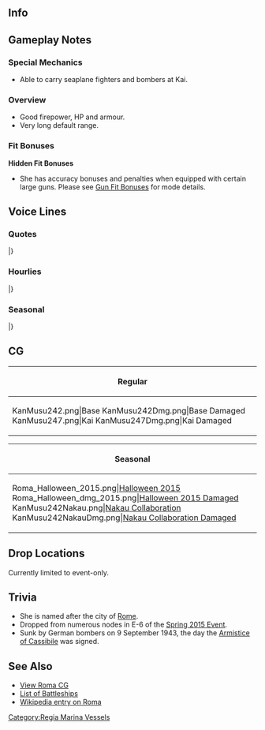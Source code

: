==Info==
{{KanmusuInfo|ID=242}}
{{KanmusuInfo|ID=247}}

==Gameplay Notes==
===Special Mechanics===
* Able to carry seaplane fighters and bombers at Kai.

===Overview===
* Good firepower, HP and armour.
* Very long default range.

===Fit Bonuses===
{{:{{BASEPAGENAME}}/Equipment Bonuses}}
'''Hidden Fit Bonuses'''
* She has accuracy bonuses and penalties when equipped with certain large guns. Please see [[Gun Fit Bonuses]] for mode details.

==Voice Lines==
===Quotes===
{{ShipquoteHeader}}
{{ShipquoteKai
|scenario = Introduction
|origin = Vittorio Veneto級戦艦四番艦、Romaです。よろしく。何？あまりジロジロ見ないでくださいね。
|translation = I'm the 4th ship of the Vittorio Veneto-class battleships, Roma. Nice to meet you. What? Please stop staring at me so much.
|audio = Roma-Intro.ogg
}} 
{{ShipquoteKai
|scenario = Library
|origin = Italia生まれの最新鋭艦よ。Vittorio Veneto級戦艦四番艦、Roma。
そうね、あの時は姉さんと一緒だったわ。あの化け物落とされた日。
忘れないわ、あの痛み。絶対に忘れないんだから。
|translation = I'm a state-of-the-art ship from Italy. 4th ship of the Vittorio Veneto-class battleships, Roma.
That's right, I was with my sister at the time. On the day that monster was dropped.<ref>Referring to the [https://en.wikipedia.org/wiki/Fritz_X Fritz X] guided bomb that sunk her.</ref>
I won't forget that pain. I will never forget.
|audio = Roma-Library_Intro.ogg
}}
{{ShipquoteKai
|scenario = Secretary 1
|origin = Buon giorno。Romaに御用でしょうか？
|translation = Good morning. Did you need me?
|audio = Roma-Sec1.mp3
}}
{{ShipquoteKai
|scenario = Secretary 1
|kai = yes
|origin = Vittorio Veneto級戦艦四番艦、Roma。戦闘配備に就きました。
|translation = 4th ship of the Vittorio Veneto-class battleships, Roma. Arriving on station.
|audio = RomaKai-Sec1.ogg 
}}
{{ShipquoteKai
|scenario = Secretary 2
|origin = 提督、このRomaに何かご命令が？そう？ならいいの。
|translation = Admiral, do you have orders for me? Really? That's fine then.
|audio = Roma-Secretary_2.ogg
}}
{{ShipquoteKai
|scenario = Secretary 3
|origin = 提督、何でしょう？私、左甲板やその辺触られるの、とても許せない気持ちになるのですが。反撃しても、いいのかしら？
|translation = Admiral, what is it? I have a feeling that I can't forgive you for touching my port deck. Is it alright if I fight back?<ref>The Fritz X hit her in the port side.</ref>
|audio = Roma-Secretary_3.ogg
}}
{{ShipquoteKai
|scenario = Secretary Idle
|origin = ちっくしょう、あの爆撃機…憶えてなさいよ。あ、提督？なに？私なにも言ってないわよ、なにも。気のせいじゃない？ほら、仕事仕事。
|translation = Damn that bomber... I'll remember this. Ah, Admiral? What is it? I didn't say anything, nothing at all. Aren't you just imagining things? Go on, get to work.
|audio = Roma-Secretary_Idle.ogg
}}
{{ShipquoteKai
|scenario = Secretary (Married)
|origin = 提督、なに？暇そうね。少しお相手してあげてもいいわよ。はっ、そんな意味な訳ないでしょ。その辺を散歩よ、散歩。行くわよ。
|translation = Admiral, what is it? You look like you've got some free time. You could keep me company a while. *sigh* I didn't mean it that way. I meant that we should take a walk over there. Let's go.
|audio = Roma-Wedding_Line.mp3
}}
{{ShipquoteKai
|scenario = Wedding
|origin = 何です？私、こう見えて忙しいんだけど。ん？この箱は何？開けてみろって？あ、じゃあ後で開けるわ。…えっ、ここでっ？！…今？
|translation = What is it? I'm busy if you can't tell. Hmmm? What's this box? "Open it and see"? Ah, I'll open it later then... Eh, here?! ...Now?
|audio = Roma-Wedding.ogg
}}
{{ShipquoteKai
|scenario = Player's Score
|origin = 情報確認ですか。ま、大切ではありますね。
|translation = Reviewing intelligence huh. Well, that's something important.
|audio = Roma-Player_Score.ogg
}}
{{ShipquoteKai
|scenario = Joining the Fleet
|origin = 戦艦、Roma。出撃するわ！姉さん、先に行くわよ！
|translation = Battleship Roma, sortieing! I'm going on ahead, nee-san!
|audio = Roma-Joining_A_Fleet.ogg
}}
{{ShipquoteKai
|scenario = Joining the Fleet
|kai = yes
|origin = 戦艦、Roma。出撃するわ！姉さん、大丈夫、心配しないで。
|translation = Battleship Roma, sortieing! I'll be fine nee-san, don't worry.
|audio = RomaKai-JoinFleet.ogg
}}
{{ShipquoteKai
|scenario = Equipment 1
|origin = 日本式の改修…まぁいいわ。ありがとう。お礼は言っておくわね。
|translation = A Japanese-style upgrade... Well it's fine. Thank you. You have my gratitude.
|audio = Roma-Equipment_1.ogg
}}
{{ShipquoteKai
|scenario = Equipment 2
|origin = Grazie。これなら…これなら行けるかもしれないわ。
|translation = Thanks. I think... I think I can do it with this.
|audio = Roma-Equipment_2.ogg
}}
{{ShipquoteKai
|scenario = Equipment 3
|origin = まあまあってとこね。
|translation = This is so-so.
|audio = Roma-Equipment_3.ogg
}}
{{ShipquoteKai
|scenario = Supply
|origin = Grazie。また、行くわ。任せて。
|translation = Thanks. I'll be heading out again. Leave it to me.
|audio = Roma-Supply.ogg
}}
{{ShipquoteKai
|scenario = Docking (Minor)
|origin = 少し修理をするわ。何？あまりジロジロ見ないで。
|translation = I'm going to get fixed up a bit. What? Don't stare at me so much.
|audio = Roma-Repair_Light_Damage.ogg
}}
{{ShipquoteKai
|scenario = Docking (Major)
|origin = ふん、ドック入りなんて。まぁいいか。…っ！だから、見るなって言ってるでしょっ！！
|translation = Humph, I need to go into the docks. Oh well... Hey! I told you not to stare at me!!
|audio = Roma-Repair_Medium_Damage.ogg
}}
{{ShipquoteKai
|scenario = Construction
|origin = 提督、新造艦が戦列に加わったようよ。
|translation = Admiral, a new ship has joined the front lines.
|audio = Roma-Ship_Construction.ogg
}}
{{ShipquoteKai
|scenario = Return From Sortie
|origin = 艦隊が戻りました。何です？あまり見ないでくださいね。
|translation = The fleet has returned. What is it? Please don't stare so much.
|audio = Roma-Return_From_Sortie.ogg
}}
{{ShipquoteKai
|scenario = Starting a Sortie
|origin =  Vittorio Veneto級戦艦、Roma。進発します！本気で行くわ、ついてきて！
|translation = Vittorio Veneto-class battleship, Roma. Departing! I'm going all out, follow me! 
|audio = Roma-Start_Sortie.ogg
}}
{{ShipquoteKai
|scenario = Starting a Battle
|origin = 敵艦隊を見つけたわ。砲戦、用意。よーし、行くわよ。全砲門…開け！
|translation = The enemy fleet has been found. Prepare for combat. Alright, here I go. All guns... open fire!
|audio = Roma-Battle_Start.ogg
}}
{{ShipquoteKai
|scenario = Starting a Battle
|kai = yes
|origin = 敵艦隊を見つけたわ。砲戦、用意。全力で潰すわよ。全砲門…開け！
|translation = The enemy fleet has been found. Prepare for combat. I'll crush you with my full strength. All guns... open fire!
|audio = RomaKai-BattleStart.ogg
}}
{{ShipquoteKai
|scenario = Attack
|origin = 攻撃を開始する。主砲、撃て！
|translation = Commencing attack. Main guns, Fire! 
|audio = Roma-Attack.ogg
}}
{{ShipquoteKai
|scenario = Attack
|kai = yes
|origin = 戦艦、Roma、砲撃を開始する。主砲、撃て！
|translation = Battleship Roma, beginning shelling. Main guns, fire!
|audio = RomaKai-Attack.ogg
}}
{{ShipquoteKai
|scenario = Air Battle/ Daytime Spotting/ Night Battle Attack
|origin = よし！火力を正面の敵艦に指向する。撃て、撃て！
|translation =Alright! Concentrate fire on the lead enemy ship. Fire, fire!
|audio = Roma-Night_Attack.ogg
}}
{{ShipquoteKai
|scenario = Air Battle/ Daytime Spotting/ Night Battle Attack
|kai = yes
|origin = 三連装主砲はおもちゃじゃないの。いい？目にものを見せてあげるわ。
|translation = Triple cannons are not toys. Got it? I'm going to teach you a lesson! 
|audio = RomaKai-NightAttack.ogg
}}
{{ShipquoteKai
|scenario = Night Battle
|origin =夜戦…と言うやつですか？いいでしょう、やってみます。Roma、突撃する！ 
|translation = Is this... what you call a night battle? Alright then, I'll give it a shot. Roma, charging in!
|audio = Roma-Night_Battle.ogg
}}
{{ShipquoteKai
|scenario = Night Battle
|kai = yes
|origin =夜戦も慣れてきたわ。いい？このRomaについてきなさい！全艦、突撃！
|translation = I've gotten used to night battles. Ready? Follow me! All ships, charge!
|audio = RomaKai-NightBattle.ogg
}}
{{ShipquoteKai
|scenario = MVP
|origin =あ、そう、私？ふーん、また私なの？　いいけれど、別に。まあ、嬉しくはあるわね。
|translation = Ah, me, really? Humph, me again? That's fine, I don't mind. Well, I do feel happy.
|audio = Roma-MVP.ogg
}} 
{{ShipquoteKai
|scenario = Minor Damage 1
|origin =ちぃっ！痛いじゃない…憶えてなさいよ。
|translation = Tch! That hurts... I'll remember this.
|audio = Roma-Minor_Damage_1.ogg
}}
{{ShipquoteKai
|scenario = Minor Damage 1
|kai = yes
|origin = ちっ…痛いじゃない。でも…あの痛みに比べれば…！
|translation = Tch... That hurt. But... compared to that pain...!<ref>The pain of the Fritz X strike.</ref>
|audio = RomaKai-MinorDamage1.ogg
}}
{{ShipquoteKai
|scenario = Minor Damage 2
|origin =やだっ、そ、そこは…なんて奴っ！今に見てろ！ 
|translation = No, th-that's... How dare you! Look at what you did!
|audio = Roma-Minor_Damage_2.ogg
}}
{{ShipquoteKai
|scenario = Minor Damage 2
|kai = yes
|origin =やだっ！？そ、そこは…ちっくしょう、今に見てなさいよ…
|translation = No!? Th-that place is... Damnit, I'll show you...
|audio = RomaKai-MinorDamage2.ogg
}}
{{ShipquoteKai
|scenario = Major Damage
|origin =直撃？！やられたの？そう、まだ大丈夫ね。今度は、沈むもんかっ！
|translation = A direct hit?! Am I done for? I see, I'm still fine. I won't sink this time!
|audio = Roma-Moderately_Damaged.ogg
}}
{{ShipquoteKai
|scenario = Sunk
|origin =え？やだ、嘘…私…また沈むの？そんなばかな…や、やだ…姉さん…
|translation = Eh? No way... I'm... sinking again? How could this happen... N-no... Nee-san...
|audio = Roma-Sunk.ogg
}}
|}<references/>

{{clear}}

===Hourlies===
{{ShipquoteHeader | type = hourly}}
{{ShipquoteKai
|scenario = 00:00 
|origin = 提督、日付が変わったわ。今日は私、Romaが秘書艦を務めるわ。なに？不服なの？
|translation = Admiral, the date has changed. Today I, Roma, will serving as your secretary ship. What? You got a problem with that?
|audio = RomaKai-Hourly_0000.ogg
}}
{{ShipquoteKai
|scenario = 01:00 
|origin = マルヒト…マル、マル。まだ慣れないわ、この言い方。あってるわよね？ねぇ？
|translation = 01...00. I'm still not used to this way of speaking. Did I get it right? Hey?	
|audio = RomaKai-Hourly_0100.ogg
}}
{{ShipquoteKai
|scenario = 02:00 
|origin = マルフタ…マル、マル。マルフタ…マル、マル。よし、完璧ね。覚えたわ。
|translation = 02... 00. 02... 00. Alright, I got it. I remember now.
|audio = RomaKai-Hourly_0200.ogg
}}
{{ShipquoteKai
|scenario = 03:00 
|origin = マルサン…マル、マル。もう三時。少し眠くなるわね。提督は眠くならないの？
|translation = 03... 00. It's already 3 o'clock. I'm a bit sleepy. Aren't you sleepy, Admiral?
|audio = RomaKai-Hourly_0300.ogg
}}
{{ShipquoteKai
|scenario = 04:00 
|origin = マルヨン…マル、マル。もう朝じゃない。さすがに連日続けるとお肌に悪そうよ？
|translation = 04... 00. It's already morning. It's definitely bad for your skin if you continue like this every day you know?
|audio = RomaKai-Hourly_0400.ogg
}}
{{ShipquoteKai
|scenario = 05:00 
|origin = マルゴー…マル、マル。皆を起こすわよ。いい？…提督、あなた、今頃眠そうね。
|translation = 05... 00. I'm going to go wake everyone up now. Alright? ...You're looking sleepy now, Admiral.
|audio = RomaKai-Hourly_0500.ogg
}}
{{ShipquoteKai
|scenario = 06:00 
|origin = マルロク…マル、マル。さぁ、朝食はどうしようかしら。昨日のパンでいい？
|translation = 06... 00. Now, what would you like for breakfast? Is yesterday's bread fine?	
|audio = RomaKai-Hourly_0600.ogg
}}
{{ShipquoteKai
|scenario = 07:00 
|origin = マルナナ…マル、マル。提督、あなた、眠そうだからcappuccinoにしたわ。おかわりいる？
|translation = 07... 00. I made a cappuchino for you since you look sleepy, Admiral. Would you like seconds?
|audio = RomaKai-Hourly_0700.ogg
}}
{{ShipquoteKai
|scenario = 08:00 
|origin = マルハチ…マル、マル。さぁ、お仕事しましょ？艦隊を出しましょう。西方？南方？
|translation = 08... 00. Now, shall we get to work? Let's send out the fleet. Westwards? Southwards?
|audio = RomaKai-Hourly_0800.ogg
}}
{{ShipquoteKai
|scenario = 09:00 
|origin = マルキュウ…マルマル。あれが、日本の高速戦艦「霧島」、か。ふ～ん。
|translation = 09... 00. So that's Japan's fast battleship, "Kirishima" huh. Humph.
|audio = RomaKai-Hourly_0900.ogg
}}
{{ShipquoteKai
|scenario = 10:00 
|origin = ヒトマル…マル、マル。え、霧島と？そうね、一度やりあってみたい気も…するわ。
|translation = 10... 00. Eh, with Kirishima? Yeah, I feel like having a match... with her.
|audio = RomaKai-Hourly_1000.ogg
}}
{{ShipquoteKai
|scenario = 11:00 
|origin = ヒトヒト…マル、マル。もうお昼。早いわね。お昼はどうするの？マミーヤかしら？
|translation = 11... 00. It's already noon. Time flies. What would you like for lunch? How about going to Mamiya's?
|audio = RomaKai-Hourly_1100.ogg
}}
{{ShipquoteKai
|scenario = 12:00 
|origin = ヒトフタ…マル、マル。日本のお昼はシンプルよね。これで夜まで持つのかしら？
|translation = 12... 00. Japanese lunches are quite simple. Will this keep you filled until dinner?
|audio = RomaKai-Hourly_1200.ogg
}}
{{ShipquoteKai
|scenario = 13:00 
|origin = ヒトサン…マル、マル。あの、カッツカレーという料理は、少し驚くわね。Risottoの一種かしら？独特ね。パワフルだわ。
|translation = 13... 00. This dish you call "katsu curry" surprises me a bit. Is it a type of risotto? It's quite peculiar. It's powerful.<ref>[https://en.wikipedia.org/wiki/Risotto Risotto] is a kind of creamy rice dish.</ref>
|audio = RomaKai-Hourly_1300.ogg
}}
{{ShipquoteKai
|scenario = 14:00 
|origin = ヒトヨン…マル、マル。Bismarck？ええ、知ってるわ。名前だけだけど…有名よ。
|translation = 14... 00. Bismarck? Yes, I know who she is. Just by name though... She's famous.
|audio = RomaKai-Hourly_1400.ogg
}}
{{ShipquoteKai
|scenario = 15:00 
|origin = ヒトゴー…マル、マル。あ、霧島。何ですか？私に何かご用？あ、このメガネですか？
|translation = 15... 00. Ah, Kirishima. What is it? Do you need something from me? Ah, these glasses?
|audio = RomaKai-Hourly_1500.ogg
}}
{{ShipquoteKai
|scenario = 16:00 
|origin = ヒトロク…マル、マル。少し、緊張したわ。霧島…悪い人では無さそうね。…むぅ。
|translation = 16... 00. That was a bit nerve wracking. Kirishima... doesn't seem like a bad person... Yup.
|audio = RomaKai-Hourly_1600.ogg
}}
{{ShipquoteKai
|scenario = 17:00 
|origin = ヒトナナ…マル、マル。日が落ちるわね。今日も疲れたわ。提督はどう？そう？
|translation = 17... 00. The sun is setting. Today was tiring too. How are you feeling, Admiral? Is that so?
|audio = RomaKai-Hourly_1700.ogg
}}
{{ShipquoteKai
|scenario = 18:00 
|origin = ヒトハチ…マル、マル。提督、夕食はどうします？へっ？金剛？霧島？！なになにっ？！
|translation = 18... 00. What would you like for dinner, Admiral? Huh? Kongou? Kirishima?! What's happening?!
|audio = RomaKai-Hourly_1800.ogg
}}
{{ShipquoteKai
|scenario = 19:00 
|origin = ヒトキュウ…マル、マル。高速戦艦の会ってなに？え、えぇっ？！わ、私も？えぇ～っ？！
|translation = 19... 00. What do you mean by "A fast battleship meetup"? E-eeeh?! I-including me? Eeeeh~?!
|audio = RomaKai-Hourly_1900.ogg
}}
{{ShipquoteKai
|scenario = 20:00 
|origin = フタマル…マル、マル。このニホンシューという白ワイン、いける！提督、飲んでる？
|translation = 20...00. This white wine you call "nihonshu" isn't bad! Would you like some, Admiral?<ref>Referring to [https://en.wikipedia.org/wiki/Sake sake].</ref>
|audio = RomaKai-Hourly_2000.ogg
}}
{{ShipquoteKai
|scenario = 21:00 
|origin = フタヒト…はぁ、やっと帰ったわ。日本の戦艦は人見知りとかしないのかしら？
|translation = 21... *sigh* It's finally over. Do Japanese battleships just not feel any shame?
|audio = RomaKai-Hourly_2100.ogg
}}
{{ShipquoteKai
|scenario = 22:00 
|origin = フタフタ…マル、マル。あ、姉さん。大丈夫、ちゃんとやってます。心配しないで。
|translation = 22... 00. Ah, nee-san. I'm fine, I'm doing my duties properly. Don't worry.
|audio = RomaKai-Hourly_2200.ogg
}}
{{ShipquoteKai
|scenario = 23:00 
|origin = フタサン…マル、マル。え？私、お酒臭い…ですか？き、霧島達のせいです！
|translation = 23... 00. Eh? I stink... of alcohol? I-it's the fault of Kirishima and the others!
|audio = RomaKai-Hourly_2300.ogg
}}
|} <references/>

{{clear}}

===Seasonal===
{{SeasonalHeaderOld}}
{{SeasonalQuote
|scenario = [[Seasonal/Rainy_Season_2015|Rainy Season 2015]]
|origin = 梅雨…ふーん、これが梅雨か。雨が多いけど、空襲も少ないから、悪くは無いわ。
|translation =	The rainy season… Hmmm, so this is the rainy season. There’s a lot of rain, but since there are less air raids, this isn’t so bad.
|audio = Roma_Rainy_Secretary_1.ogg
|notes =
}}
{{SeasonalQuote
|scenario = [[Seasonal/Early_Summer_Season_Update|Early Summer 2015]]
|origin = 大分暑くなってきたけれど、もうすぐ夏か。……姉さん、水着新調したんだ……ふぅん。
|translation =	It’s gotten really hot, it’s almost summer. …You’ve got a new swimsuit, nee-san… Hmm.
|audio = Roma_Early_Summer_HQ.ogg
|notes =
}}
{{SeasonalQuote
|scenario = [[Seasonal/Mid_Summer_Season_Update|Midsummer 2015]]
|origin = 姉さん、提督と泳ぎに行くの？ …仕方ない、自分も付き合うか 一応…水着も買ってあるし…
|translation =	Are you going swimming with the Admiral, neesan? …I guess I’ll come along too… I did buy a swimsuit...
|audio = Roma_Mid_Summer.ogg
|notes =
}}
{{SeasonalQuote
|scenario = [[Seasonal/Christmas_2015|Christmas 2015]]
|origin = Buone feste。提督、メリークリスマス！だけど、ねえさん…少しやりすぎ。もう…
|translation =	Happy holidays. Merry Christmas, Admiral! Though… you’re too much, nee-san. Jeez…
|audio = Roma_Christmas_2015_Sec1.ogg
|notes =
}}
{{SeasonalQuote
|scenario = [[Seasonal/End_of_Year_2015|End of Year 2015]]
|origin = 年末の大掃除か。必要かもね。姉さんの部屋ひどいから。手伝いに行こうかな。
|translation =	It’s the end of year spring clean. It’s something necessary. Your room is a disaster, nee-san. I geuss I’ll help you.
|audio = Roma_Year_End_2015_Sec1.ogg
|notes = 
}}
{{SeasonalQuote
|scenario = [[Seasonal/New_Year_2016|New Year 2016]]
|origin = Buon anno！提督、新年おめでとうございます。今年もねさんと私、Roma、をよろしく。
|translation =	Happy New Year! Happy New Year, Admiral. Please take care of my sister and I this year too.
|audio = Roma_New_Years_Day_2016_Sec1.ogg
|notes = 
}}
{{SeasonalQuote
|scenario = [[Seasonal/Setsubun_2016|Setsubun 2016]]
|origin = セッツ…ブーン？ いや違うでしょ、発音が。「セツブンガー」これでしょ？えぇ？違うの？日本語は難しいわね。
|translation =	Settsu… buun? No that’s not the right pronounciation. “Setsubungaa”, like that? Eh? Still wrong? Japanese is hard.
|audio = Roma_Setsubun_2016_Sec1.ogg
|notes = 
}}
{{SeasonalQuote
|scenario = [[Seasonal/Valentine%27s_Day_2016|Valentine’s Day 2016]]
|origin = 一応用意してあるわ、チョコレート…何、要らないの？要るの？…あぁ、そう。ふぅーん〜
|translation =	I made some chocolates for you just this once… What, do you want them? Or not? …Ah, I see. Humph~
|audio = Roma_Valentine_Sec1.ogg
|notes = 
}}
{{SeasonalQuote
|scenario = [[Seasonal/White_Day_2016|White Day 2016]]
|origin = これは、なに？チョコのお返し？ふーん…日本文化って義理堅いのね。一応、いただくわ。
|translation =	What’s this? In return for the chocolates? Humph… Japanese culture sure is dutybound. I’ll accept just this once.
|audio = Roma_White_Day_2016.ogg
|notes = 
}}
{{SeasonalQuote
|scenario = [[Seasonal/Coming_of_Spring_2016|Spring 2016]]
|origin = 春。ふん…これが、さくら…悪くはないわね。えぇ、お花見？いこうかなぁ。
|translation =	Spring. Hmmm… so these are sakura… Not bad. Eh, cherry blossom viewing? I suppose we could.
|audio = Roma_Spring_2016_Sec1.mp3
|notes = 
}}
{{SeasonalQuote
|scenario = [[Seasonal/Third_Anniversary|3rd Anniversary]]
|origin = ふん。三周年なんだ。そう。それは、おめでとう。…私も、祝福します。…な、何よ？
|translation =	Humph. It’s the 3rd Anniversary. I see. Well, congratulations… My blessings…. Wh-what?
|audio = Roma_3rd_Anniversary_Sec1.mp3
|notes = 
}}
{{SeasonalQuote
|scenario = [[Seasonal/Fifth_Anniversary|5th Anniversary]]
|origin = 提督、おめでとう。この記念の日にあなたと居られて、私も少し嬉しいは。本当よ。
|translation =	Congratulations, Admiral. I’m a bit happy that I can spend this day of celebration with you. I really am.
|audio = Roma_5th_Anniversary_Sec1.mp3
|notes = 
}}
|}<references/>

{{clear}}

==CG==
{| class="mw-collapsible mw-collapsed wikitable" style="width: 100%;"
!Regular
|-
|<gallery>
KanMusu242.png|Base
KanMusu242Dmg.png|Base Damaged
KanMusu247.png|Kai
KanMusu247Dmg.png|Kai Damaged
</gallery>
|}

{| class="mw-collapsible mw-collapsed wikitable" style="width: 100%;"
!Seasonal
|-
|<gallery>
Roma_Halloween_2015.png|[[ Seasonal/Halloween_2015|Halloween 2015]]
Roma_Halloween_dmg_2015.png|[[ Seasonal/Halloween_2015|Halloween 2015 Damaged]]
KanMusu242Nakau.png|[[Seasonal/Nakau_Collaboration|Nakau Collaboration]]
KanMusu242NakauDmg.png|[[Seasonal/Nakau_Collaboration|Nakau Collaboration Damaged]]
</gallery>
|}

==Drop Locations==
Currently limited to event-only.

==Trivia==
*She is named after the city of [https://en.wikipedia.org/wiki/Rome Rome].
*Dropped from numerous nodes in E-6 of the [[Spring 2015 Event]].
*Sunk by German bombers on 9 September 1943, the day the [[wikipedia:Armistice of Cassibile|Armistice of Cassibile]] was signed.

==See Also==
*[[Roma/Gallery|View Roma CG]]
*[[EliteBB|List of Battleships]]
*[[wikipedia:Italian_battleship_Roma_(1940)|Wikipedia entry on Roma]]

{{shiplist}}
[[Category:Regia Marina Vessels]]